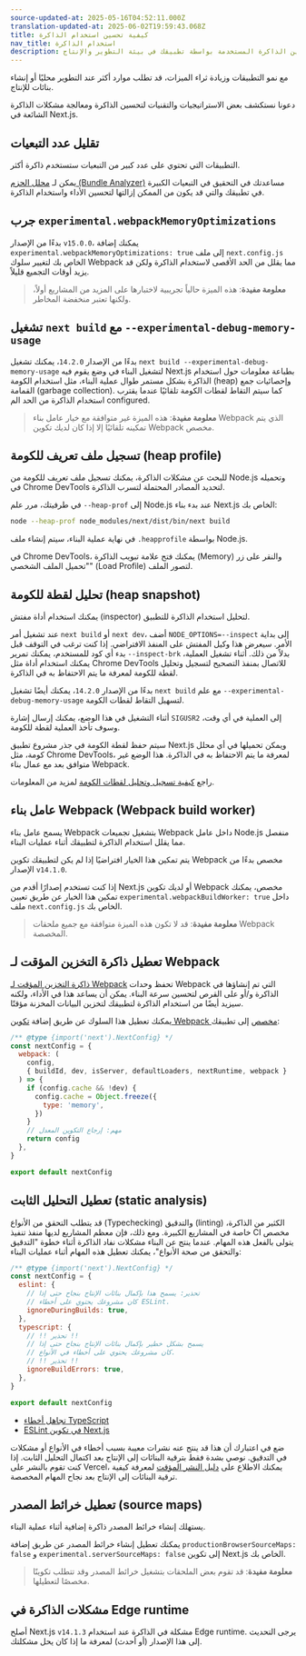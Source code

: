 ```yaml
---
source-updated-at: 2025-05-16T04:52:11.000Z
translation-updated-at: 2025-06-02T19:59:43.068Z
title: كيفية تحسين استخدام الذاكرة
nav_title: استخدام الذاكرة
description: تحسين الذاكرة المستخدمة بواسطة تطبيقك في بيئة التطوير والإنتاج.
---
```


مع نمو التطبيقات وزيادة ثراء الميزات، قد تطلب موارد أكثر عند التطوير محليًا أو إنشاء بنائات للإنتاج.

دعونا نستكشف بعض الاستراتيجيات والتقنيات لتحسين الذاكرة ومعالجة مشكلات الذاكرة الشائعة في Next.js.

## تقليل عدد التبعيات

التطبيقات التي تحتوي على عدد كبير من التبعيات ستستخدم ذاكرة أكثر.

يمكن لـ [محلل الحزم (Bundle Analyzer)](/docs/app/guides/package-bundling) مساعدتك في التحقيق في التبعيات الكبيرة في تطبيقك والتي قد يكون من الممكن إزالتها لتحسين الأداء واستخدام الذاكرة.

## جرب `experimental.webpackMemoryOptimizations`

بدءًا من الإصدار `v15.0.0`، يمكنك إضافة `experimental.webpackMemoryOptimizations: true` إلى ملف `next.config.js` الخاص بك لتغيير سلوك Webpack مما يقلل من الحد الأقصى لاستخدام الذاكرة ولكن قد يزيد أوقات التجميع قليلاً.

> **معلومة مفيدة**: هذه الميزة حالياً تجريبية لاختبارها على المزيد من المشاريع أولاً، ولكنها تعتبر منخفضة المخاطر.

## تشغيل `next build` مع `--experimental-debug-memory-usage`

بدءًا من الإصدار `14.2.0`، يمكنك تشغيل `next build --experimental-debug-memory-usage` لتشغيل البناء في وضع يقوم فيه Next.js بطباعة معلومات حول استخدام الذاكرة بشكل مستمر طوال عملية البناء، مثل استخدام الكومة (heap) وإحصائيات جمع القمامة (garbage collection). كما سيتم التقاط لقطات الكومة تلقائيًا عندما يقترب استخدام الذاكرة من الحد الم configured.

> **معلومة مفيدة**: هذه الميزة غير متوافقة مع خيار عامل بناء Webpack الذي يتم تمكينه تلقائيًا إلا إذا كان لديك تكوين Webpack مخصص.

## تسجيل ملف تعريف للكومة (heap profile)

للبحث عن مشكلات الذاكرة، يمكنك تسجيل ملف تعريف للكومة من Node.js وتحميله في Chrome DevTools لتحديد المصادر المحتملة لتسرب الذاكرة.

في طرفيتك، مرر علم `--heap-prof` إلى Node.js عند بدء بناء Next.js الخاص بك:

```sh
node --heap-prof node_modules/next/dist/bin/next build
```

في نهاية عملية البناء، سيتم إنشاء ملف `.heapprofile` بواسطة Node.js.

في Chrome DevTools، يمكنك فتح علامة تبويب الذاكرة (Memory) والنقر على زر "تحميل الملف الشخصي" (Load Profile) لتصور الملف.

## تحليل لقطة للكومة (heap snapshot)

يمكنك استخدام أداة مفتش (inspector) لتحليل استخدام الذاكرة للتطبيق.

عند تشغيل أمر `next build` أو `next dev`، أضف `NODE_OPTIONS=--inspect` إلى بداية الأمر. سيعرض هذا وكيل المفتش على المنفذ الافتراضي.
إذا كنت ترغب في التوقف قبل بدء أي كود للمستخدم، يمكنك تمرير `--inspect-brk` بدلاً من ذلك. أثناء تشغيل العملية، يمكنك استخدام أداة مثل Chrome DevTools للاتصال بمنفذ التصحيح لتسجيل وتحليل لقطة للكومة لمعرفة ما يتم الاحتفاظ به في الذاكرة.

بدءًا من الإصدار `14.2.0`، يمكنك أيضًا تشغيل `next build` مع علم `--experimental-debug-memory-usage` لتسهيل التقاط لقطات الكومة.

أثناء التشغيل في هذا الوضع، يمكنك إرسال إشارة `SIGUSR2` إلى العملية في أي وقت، وسوف تأخذ العملية لقطة للكومة.

سيتم حفظ لقطة الكومة في جذر مشروع تطبيق Next.js ويمكن تحميلها في أي محلل كومة، مثل Chrome DevTools، لمعرفة ما يتم الاحتفاظ به في الذاكرة. هذا الوضع غير متوافق بعد مع عمال بناء Webpack.

راجع [كيفية تسجيل وتحليل لقطات الكومة](https://developer.chrome.com/docs/devtools/memory-problems/heap-snapshots) لمزيد من المعلومات.

## عامل بناء Webpack (Webpack build worker)

يسمح عامل بناء Webpack بتشغيل تجميعات Webpack داخل عامل Node.js منفصل مما يقلل استخدام الذاكرة لتطبيقك أثناء عمليات البناء.

يتم تمكين هذا الخيار افتراضيًا إذا لم يكن لتطبيقك تكوين Webpack مخصص بدءًا من الإصدار `v14.1.0`.

إذا كنت تستخدم إصدارًا أقدم من Next.js أو لديك تكوين Webpack مخصص، يمكنك تمكين هذا الخيار عن طريق تعيين `experimental.webpackBuildWorker: true` داخل ملف `next.config.js` الخاص بك.

> **معلومة مفيدة**: قد لا تكون هذه الميزة متوافقة مع جميع ملحقات Webpack المخصصة.

## تعطيل ذاكرة التخزين المؤقت لـ Webpack

[ذاكرة التخزين المؤقت لـ Webpack](https://webpack.js.org/configuration/cache/) تحفظ وحدات Webpack التي تم إنشاؤها في الذاكرة و/أو على القرص لتحسين سرعة البناء. يمكن أن يساعد هذا في الأداء، ولكنه سيزيد أيضًا من استخدام الذاكرة لتطبيقك لتخزين البيانات المخزنة مؤقتًا.

يمكنك تعطيل هذا السلوك عن طريق إضافة [تكوين Webpack مخصص](/docs/app/api-reference/config/next-config-js/webpack) إلى تطبيقك:

```js filename="next.config.mjs"
/** @type {import('next').NextConfig} */
const nextConfig = {
  webpack: (
    config,
    { buildId, dev, isServer, defaultLoaders, nextRuntime, webpack }
  ) => {
    if (config.cache && !dev) {
      config.cache = Object.freeze({
        type: 'memory',
      })
    }
    // مهم: إرجاع التكوين المعدل
    return config
  },
}

export default nextConfig
```

## تعطيل التحليل الثابت (static analysis)

قد يتطلب التحقق من الأنواع (Typechecking) والتدقيق (linting) الكثير من الذاكرة، خاصة في المشاريع الكبيرة.
ومع ذلك، فإن معظم المشاريع لديها منفذ تنفيذ CI مخصص يتولى بالفعل هذه المهام.
عندما ينتج عن البناء مشكلات نفاد الذاكرة أثناء خطوة "التدقيق والتحقق من صحة الأنواع"، يمكنك تعطيل هذه المهام أثناء عمليات البناء:

```js filename="next.config.mjs"
/** @type {import('next').NextConfig} */
const nextConfig = {
  eslint: {
    // تحذير: يسمح هذا بإكمال بنائات الإنتاج بنجاح حتى إذا
    // كان مشروعك يحتوي على أخطاء ESLint.
    ignoreDuringBuilds: true,
  },
  typescript: {
    // !! تحذير !!
    // يسمح بشكل خطير بإكمال بنائات الإنتاج بنجاح حتى إذا
    // كان مشروعك يحتوي على أخطاء في الأنواع.
    // !! تحذير !!
    ignoreBuildErrors: true,
  },
}

export default nextConfig
```

- [تجاهل أخطاء TypeScript](/docs/app/api-reference/config/typescript#disabling-typescript-errors-in-production)
- [ESLint في تكوين Next.js](/docs/pages/api-reference/config/next-config-js/eslint)

ضع في اعتبارك أن هذا قد ينتج عنه نشرات معيبة بسبب أخطاء في الأنواع أو مشكلات في التدقيق.
نوصي بشدة فقط بترقية البنائات إلى الإنتاج بعد اكتمال التحليل الثابت.
إذا كنت تقوم بالنشر على Vercel، يمكنك الاطلاع على [دليل النشر المؤقت](https://vercel.com/docs/deployments/managing-deployments#staging-and-promoting-a-production-deployment) لمعرفة كيفية ترقية البنائات إلى الإنتاج بعد نجاح المهام المخصصة.

## تعطيل خرائط المصدر (source maps)

يستهلك إنشاء خرائط المصدر ذاكرة إضافية أثناء عملية البناء.

يمكنك تعطيل إنشاء خرائط المصدر عن طريق إضافة `productionBrowserSourceMaps: false` و `experimental.serverSourceMaps: false` إلى تكوين Next.js الخاص بك.

> **معلومة مفيدة**: قد تقوم بعض الملحقات بتشغيل خرائط المصدر وقد تتطلب تكوينًا مخصصًا لتعطيلها.

## مشكلات الذاكرة في Edge runtime

أصلح Next.js `v14.1.3` مشكلة في الذاكرة عند استخدام Edge runtime. يرجى التحديث إلى هذا الإصدار (أو أحدث) لمعرفة ما إذا كان يحل مشكلتك.